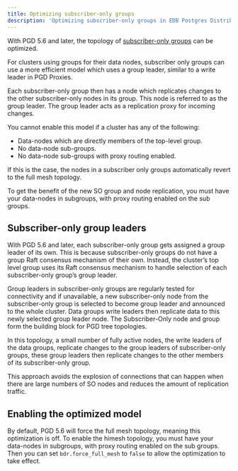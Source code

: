 ```yaml
---
title: Optimizing subscriber-only groups
description: 'Optimizing subscriber-only groups in EDB Postgres Distributed'
---
```


With PGD 5.6 and later, the topology of [subscriber-only groups](overview) can be optimized. 

For clusters using groups for their data nodes, subscriber only groups can use a more efficient model which uses a group leader, similar to a write leader in PGD Proxies.

Each subscriber-only group then has a node which replicates changes to the other subscriber-only nodes in its group.
This node is referred to as the group leader.
The group leader acts as a replication proxy for incoming changes.

You cannot enable this model if a cluster has any of the following:

* Data-nodes which are directly members of the top-level group.
* No data-node sub-groups.
* No data-node sub-groups with proxy routing enabled.

If this is the case, the nodes in a subscriber only groups automatically revert to the full mesh topology.

To get the benefit of the new SO group and node replication, you must have your data-nodes in subgroups, with proxy routing enabled on the sub groups.

## Subscriber-only group leaders

With PGD 5.6 and later, each subscriber-only group gets assigned a group leader of its own. 
This is because subscriber-only groups do not have a group Raft consensus mechanism of their own. 
Instead, the cluster’s top level group uses its Raft consensus mechanism to handle selection of each subscriber-only group’s group leader.

Group leaders in subscriber-only groups are regularly tested for connectivity and if unavailable, a new subscriber-only node from the subscriber-only group is selected to become group leader and announced to the whole cluster.
Data groups write leaders then replicate data to this newly selected group leader node.
The Subscriber-Only node and group form the building block for PGD tree topologies.

In this topology, a small number of fully active nodes, the write leaders of the data groups, replicate changes to the group leaders of subscriber-only groups, these group leaders then replicate changes to the other members of its subscriber-only group.

This approach avoids the explosion of connections that can happen when there are large numbers of SO nodes and reduces the amount of replication traffic.

## Enabling the optimized model

By default, PGD 5.6 will force the full mesh topology, meaning this optimization is off. To enable the himesh topology, you must have your data-nodes in subgroups, with proxy routing enabled on the sub groups. Then you can set `bdr.force_full_mesh` to `false` to allow the optimization to take effect.





